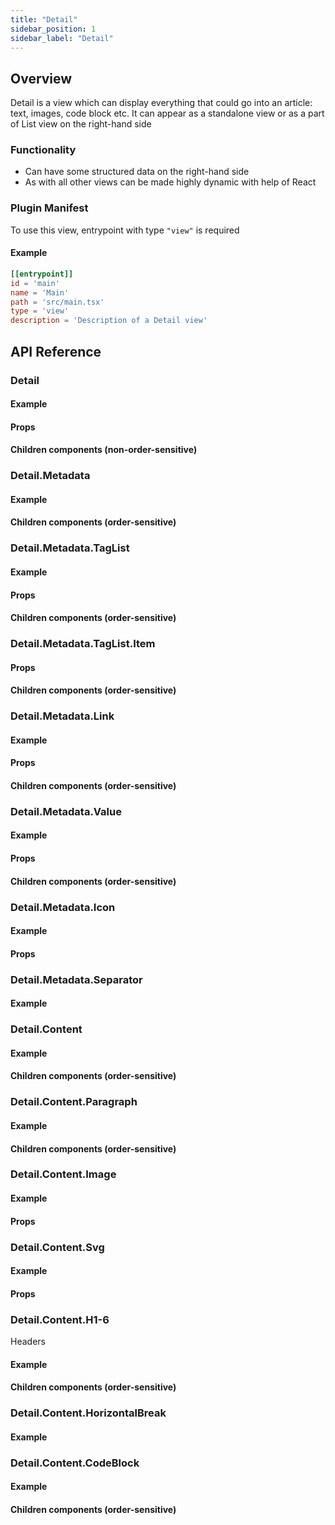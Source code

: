 ```yaml
---
title: "Detail"
sidebar_position: 1
sidebar_label: "Detail"
---
```


















## Overview

Detail is a view which can display everything that could go into an article: text, images, code block etc.
It can appear as a standalone view or as a part of List view on the right-hand side

<UiScreenshot imgPath="/img/generated-screenshots/ui_detail/main/default.png"/>

### Functionality
- Can have some structured data on the right-hand side
- As with all other views can be made highly dynamic with help of React

### Plugin Manifest

To use this view, entrypoint with type `"view"` is required

#### Example
```toml
[[entrypoint]]
id = 'main'
name = 'Main'
path = 'src/main.tsx'
type = 'view'
description = 'Description of a Detail view'
```

## API Reference

### Detail
<DetailDescription/>

#### Example
<DetailCode/>

#### Props
<DetailProps/>

#### Children components (non-order-sensitive)
<DetailPerTypeMembers/>



### Detail.Metadata
<MetadataDescription/>

#### Example
<MetadataCode/>

#### Children components (order-sensitive)
<MetadataOrderedMembers/>



### Detail.Metadata.TagList
<MetadataTagListDescription/>

#### Example
<MetadataTagListCode/>

#### Props
<MetadataTagListProps/>

#### Children components (order-sensitive)
<MetadataTagListOrderedMembers/>



### Detail.Metadata.TagList.Item
<MetadataTagListItemDescription/>

#### Props
<MetadataTagListItemProps/>

#### Children components (order-sensitive)
<MetadataTagListItemOrderedMembers/>



### Detail.Metadata.Link
<MetadataLinkDescription/>

#### Example
<MetadataLinkCode/>

#### Props
<MetadataLinkProps/>

#### Children components (order-sensitive)
<MetadataLinkOrderedMembers/>



### Detail.Metadata.Value
<MetadataValueDescription/>

#### Example
<MetadataValueCode/>

#### Props
<MetadataValueProps/>

#### Children components (order-sensitive)
<MetadataValueOrderedMembers/>



### Detail.Metadata.Icon
<MetadataIconDescription/>

#### Example
<MetadataIconCode/>

#### Props
<MetadataIconProps/>



### Detail.Metadata.Separator
<MetadataSeparatorDescription/>

#### Example
<MetadataSeparatorCode/>



### Detail.Content
<ContentDescription/>

#### Example
<ContentCode/>

#### Children components (order-sensitive)
<ContentOrderedMembers/>



### Detail.Content.Paragraph
<ParagraphDescription/>

#### Example
<ParagraphCode/>

#### Children components (order-sensitive)
<ParagraphOrderedMembers/>


### Detail.Content.Image
<ImageDescription/>

#### Example
<ImageCode/>

#### Props
<ImageProps/>


### Detail.Content.Svg
<SvgDescription/>

#### Example
<SvgCode/>

#### Props
<SvgProps/>


### Detail.Content.H1-6
Headers

#### Example
<HXCode/>

#### Children components (order-sensitive)
<HXMembers/>



### Detail.Content.HorizontalBreak
<HorizontalBreakDescription/>

#### Example
<HorizontalBreakCode/>



### Detail.Content.CodeBlock
<CodeBlockDescription/>

#### Example
<CodeBlockCode/>

#### Children components (order-sensitive)
<CodeBlockMembers/>




